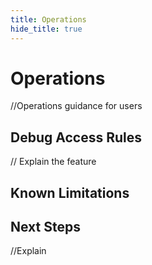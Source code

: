 ```yaml
---
title: Operations
hide_title: true
---
```



# Operations <TierLabel tiers="Enterprise" />

<AlphaWarning/>

//Operations guidance for users

## Debug Access Rules
// Explain the feature

## Known Limitations

## Next Steps
//Explain


